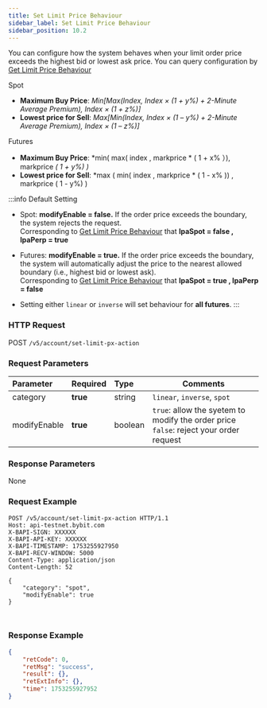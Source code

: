 ```yaml
---
title: Set Limit Price Behaviour
sidebar_label: Set Limit Price Behaviour
sidebar_position: 10.2
---
```

You can configure how the system behaves when your limit order price exceeds the highest bid or lowest ask price.
You can query configuration by <a href="https://bybit-exchange.github.io/docs/v5/account/get-user-setting-config">Get Limit Price Behaviour</a>

Spot
* **Maximum Buy Price**: *Min[Max(Index, Index × (1 + y%) + 2-Minute Average Premium), Index × (1 + z%)]*
* **Lowest price for Sell**: *Max[Min(Index, Index × (1 – y%) + 2-Minute Average Premium), Index × (1 – z%)]*

Futures
* **Maximum Buy Price**: *min( max( index , markprice * ( 1 + x% ）), markprice *( 1 + y%) )*
* **Lowest price for Sell**: *max ( min( index , markprice * ( 1 - x% )) , markprice ( 1 - y%) )

:::info Default Setting
*	Spot:
**modifyEnable = false.** If the order price exceeds the boundary, the system rejects the request. <br/>
Corresponding to <a href="https://bybit-exchange.github.io/docs/v5/account/get-user-setting-config">Get Limit Price Behaviour</a> that **lpaSpot = false , lpaPerp = true**

*	Futures:
**modifyEnable = true.** If the order price exceeds the boundary, the system will automatically adjust the price to the nearest allowed boundary (i.e., highest bid or lowest ask).<br/>
Corresponding to <a href="https://bybit-exchange.github.io/docs/v5/account/get-user-setting-config">Get Limit Price Behaviour</a> that **lpaSpot = true , lpaPerp = false**

* Setting either `linear` or `inverse` will set behaviour for **all futures**.
:::

### HTTP Request
POST `/v5/account/set-limit-px-action`

### Request Parameters
| Parameter | Required | Type | Comments|
|:----- |:-------|:-----|------ |
|category |**true** |string |`linear`, `inverse`, `spot`|
|modifyEnable |**true** |boolean |`true`: allow the syetem to modify the order price<br/>`false`: reject your order request|

### Response Parameters
None

### Request Example

<Tabs groupId="programming-languages">
<TabItem value="http" label="HTTP">

```http
POST /v5/account/set-limit-px-action HTTP/1.1
Host: api-testnet.bybit.com
X-BAPI-SIGN: XXXXXX
X-BAPI-API-KEY: XXXXXX
X-BAPI-TIMESTAMP: 1753255927950
X-BAPI-RECV-WINDOW: 5000
Content-Type: application/json
Content-Length: 52

{
    "category": "spot",
    "modifyEnable": true
}
```

</TabItem>
<TabItem value="python" label="Python">

```python

```

</TabItem>

<TabItem value="Node" label="Node.js">

```n4js

```

</TabItem>
</Tabs>

### Response Example

```json
{
    "retCode": 0,
    "retMsg": "success",
    "result": {},
    "retExtInfo": {},
    "time": 1753255927952
}
```
